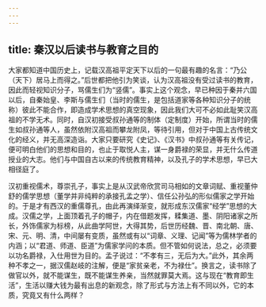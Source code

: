 ```yaml
---
---
---
```

title: 秦汉以后读书与教育之目的
---




大家都知道中国历史上，记载汉高祖平定天下以后的一句最有趣的名言：“乃公（天下）居马上而得之。”后世都把他引为笑谈，认为汉高祖没有受过读书的教育，因此而轻视知识分子，骂儒生们为“竖儒”。事实上这个观念，早已种因于秦并六国以后，自秦始皇、李斯与儒生们（当时的儒生，是包括道家等各种知识分子的统称）彼此不能合作，即造成学术思想的真空现象，因此我们大可不必如此耻笑汉高祖的不学无术。同时，自汉初接受叔孙通等的制体（定制度）开始，所谓当时的儒生如叔孙通等人，虽然依附汉高祖而攀龙附凤，等待引用，但对于中国上古传统文化的经义，并无高深造诣。大家只要研究《史记》、《汉书》中叔孙通等有关传记，便可明白他们的思想和目的，也止于取悦人主，谋一身爵禄的荣显，并无什么传道授业的大志。他们与中国自古以来的传统教育精神，以及孔子的学术思想，早已大相径庭了。

汉初重视儒术，尊崇孔子，事实上是从汉武帝欣赏司马相如的文章词赋、重视董仲舒的儒学思想（董学并非纯粹的承接孔孟之学）、信任公孙弘的形似儒家之学开始的。于是才有西汉的重儒尊孔，由此再演绎渐变，就形成东汉儒家“经学”思想的大成。汉儒之学，上面顶着孔子的帽子，内在借题发挥，糅集道、墨、阴阳诸家之所长，外饰儒家为标榜，从此曲学阿世，大得其势，后世历经魏、晋、南北朝、唐、宋、元、明、清，中间屡有变质，虽然或有以“词章、义理、记闻”等为儒林学者的内涵；以“君道、师道、臣道”为儒家学问的本质。但不管如何说法，总之，必须要以功名爵禄，入仕用世为目的。孟子说过：“不孝有三，无后为大。”此外，其余两种不孝之一，据汉儒赵岐的注解，便是“家贫亲老，不为禄仕”。换言之，读书除了做官以外，就不能谋生，既不能谋生养亲，当然就罪莫大焉。这与现在“教育即生活”，生活以赚大钱为最有出息的新观念，除了形式与方法上有不同以外，它的本质，究竟又有什么两样？